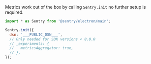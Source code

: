 Metrics work out of the box by calling `Sentry.init` no further setup is required.

```JavaScript
import * as Sentry from '@sentry/electron/main';

Sentry.init({
  dsn: '___PUBLIC_DSN___',
  // Only needed for SDK versions < 8.0.0
  // _experiments: {
  //   metricsAggregator: true,
  // },
});
```
